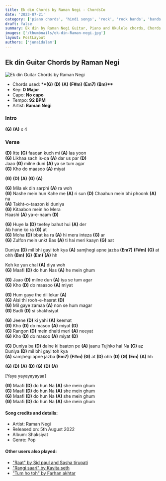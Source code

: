 ```yaml
---
title: Ek din Chords by Raman Negi - ChordsCo
date: '2023-07-21'
category: ['piano chords', 'hindi songs', 'rock', 'rock bands', 'bands']
draft: false
summary: Ek din by Raman Negi Guitar, Piano and Ukulele chords, Chords used - (G) (D) (A) (F#m) (Em7) (Bm) , Capo - No capo , Key -  D Major.
images: ['/thumbnails/ek-din-Raman-negi.jpg']
layout: PostLayout
authors: ['junaidalam']
---
```


## Ek din Guitar Chords by Raman Negi

![Ek din Guitar Chords by Raman Negi](/thumbnails/ek-din-Raman-negi.jpg)

- Chords used: \***\*(G)** **(D)** **(A)** **(F#m)** **(Em7)** **(Bm)\*\***
- Key: **D Major**
- Capo: **No capo**
- Tempo: **92 BPM**
- Artist: **Raman Negi**

### Intro

**(G)** **(A)** x 4

### Verse

**(D)** Itte **(G)** faaqan kuch mi **(A)** laa yoon\
**(G)** Likhaa sach is-qa **(A)** dar us par **(D)**\
Jaao **(G)** milne duni **(A)** ya se tum agar\
**(G)** Kho do maasoo **(A)** miyat

**(G)** **(D)** **(A)** **(G)** **(A)**

**(G)** Mila ek din sarphi **(A)** ra woh\
**(G)** Nashe mein hun Kahe me **(A)** ri sun **(D)** Chaahun mein bhi phoonk **(A)** na\
**(A)** Takht-o-taazon ki duniya\
**(G)** Kitaabon mein ho Mera\
Haashi **(A)** ya-e-naam **(D)**

**(G)** Huye la **(D)** teefey bahut hui **(A)** der\
Ab hone ko ra **(G)** at\
**(G)** Moha **(D)** bbat ka ra **(A)** hi mera inteza **(G)** ar\
**(G)** Zulfon mein unkt Bas **(A)** ti hai meri kaayn **(G)** aat

Duniya **(D)** mil bhi gayi toh kya **(A)** samjhegi apne jazba **(Em7)** **(F#m)** **(G)** at\
ohh **(Bm)** **(G)** **(Em)** **(A)** hh

Keh ke yun chal **(A)** diya woh\
**(G)** Maafi **(D)** do hun Nas **(A)** he mein ghum

**(G)** Jaao **(D)** milne dun **(A)** iya se tum agar\
**(G)** Kho **(D)** do maasoo **(A)** miyat

**(G)** Hum gaye the dil lekar **(A)**\
**(G)** Aisi thi rooh-e-hasrat **(D)**\
**(G)** Mil gaye zamaa **(A)** non se hum magar\
**(G)** Badli **(D)** si shakhsiyat

**(G)** Jeene **(D)** ki yahi **(A)** keemat\
**(G)** Kho **(D)** do masoo **(A)** miyat **(D)**\
**(G)** Rangon **(D)** mein dhalti meri **(A)** neeyat\
**(G)** Kho **(D)** do masoo **(A)** miyat **(D)**

**(G)** Duniya ba **(D)** dalne ki baaton pe **(A)** jaanu Tujhko hai Na **(G)** az\
Duniya **(D)** mil bhi gayi toh kya\
**(A)** samjhegi apne jazba **(Em7)** **(F#m)** **(G)** at **(D)** ohh **(D)** **(G)** **(Em)** **(A)** hh

**(G)** **(D)** **(A)** **(D)** **(G)** **(D)** **(A)**

[Yaya yayayayayaa]

**(G)** Maafi **(D)** do hun Na **(A)** she mein ghum\
**(G)** Maafi **(D)** do hun Na **(A)** she mein ghum\
**(G)** Maafi **(D)** do hun Na **(A)** she mein ghum\
**(G)** Maafi **(D)** do hun Na **(A)** she mein ghum

#### Song credits and details:

- Artist: Raman Negi
- Released on: 5th August 2022
- Album: Shaksiyat
- Genre: Pop

#### Other users also played:

- ["Raat" by Sid paul and Sasha tirupati](https://www.chordsco.com/chords/raat-chords-by-sid-paul-and-sasha-tirupati)
- ["Rangi saari" by Kavita seth](https://www.chordsco.com/chords/rangi-saari-chords-by-kavita-seth)
- ["Tum ho toh" by Farhan akhtar](https://www.chordsco.com/chords/tum-ho-toh-guitar-chords-by-farhan-akhtar)

